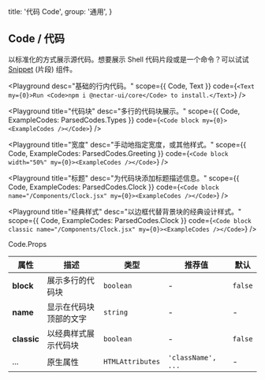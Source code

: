 
  title: '代码 Code',
  group: '通用',
}

## Code / 代码

以标准化的方式展示源代码。想要展示 Shell 代码片段或是一个命令？可以试试 [Snippet](/zh-cn/components/snippet) (片段) 组件。

<Playground
  desc="基础的行内代码。"
  scope={{ Code, Text }}
  code={`
<Text my={0}>Run <Code>npm i @nectar-ui/core</Code> to install.</Text>
`}
/>

<Playground
  title="代码块"
  desc="多行的代码块展示。"
  scope={{ Code, ExampleCodes: ParsedCodes.Types }}
  code={`
<Code block my={0}><ExampleCodes /></Code>
`}
/>

<Playground
  title="宽度"
  desc="手动地指定宽度，或其他样式。"
  scope={{ Code, ExampleCodes: ParsedCodes.Greeting }}
  code={`
<Code block width="50%" my={0}><ExampleCodes /></Code>
`}
/>

<Playground
  title="标题"
  desc="为代码块添加标题描述信息。"
  scope={{ Code, ExampleCodes: ParsedCodes.Clock }}
  code={`
<Code block name="/Components/Clock.jsx" my={0}><ExampleCodes /></Code>
`}
/>

<Playground
  title="经典样式"
  desc="以边框代替背景块的经典设计样式。"
  scope={{ Code, ExampleCodes: ParsedCodes.Clock }}
  code={`
<Code block classic name="/Components/Clock.jsx" my={0}><ExampleCodes /></Code>
`}
/>

<Attributes edit="/pages/zh-cn/components/code.mdx">
<Attributes.Title>Code.Props</Attributes.Title>

| 属性        | 描述                   | 类型             | 推荐值             | 默认    |
| ----------- | ---------------------- | ---------------- | ------------------ | ------- |
| **block**   | 展示多行的代码块       | `boolean`        | -                  | `false` |
| **name**    | 显示在代码块顶部的文字 | `string`         | -                  | -       |
| **classic** | 以经典样式展示代码块   | `boolean`        | -                  | `false` |
| ...         | 原生属性               | `HTMLAttributes` | `'className', ...` | -       |

</Attributes>

